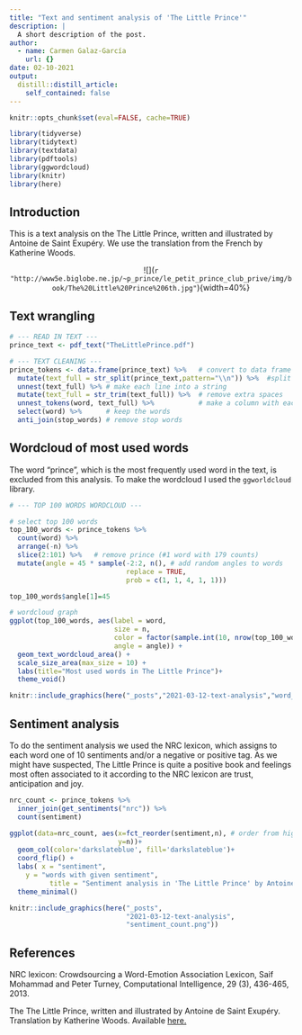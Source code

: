 ```yaml
---
title: "Text and sentiment analysis of 'The Little Prince'"
description: |
  A short description of the post.
author:
  - name: Carmen Galaz-García
    url: {}
date: 02-10-2021
output:
  distill::distill_article:
    self_contained: false
---
```



```r
knitr::opts_chunk$set(eval=FALSE, cache=TRUE)

library(tidyverse)
library(tidytext)
library(textdata)
library(pdftools)
library(ggwordcloud)
library(knitr)
library(here)
```

## Introduction
This is a text analysis on the The Little Prince,  written and illustrated by Antoine de Saint Exupéry. We use the translation from the French by Katherine Woods.

<center>
![](`r "http://www5e.biglobe.ne.jp/~p_prince/le_petit_prince_club_prive/img/book/The%20Little%20Prince%206th.jpg"`){width=40%}
</center>

## Text wrangling

```r
# --- READ IN TEXT ---
prince_text <- pdf_text("TheLittlePrince.pdf")

# --- TEXT CLEANING ---
prince_tokens <- data.frame(prince_text) %>%   # convert to data frame
  mutate(text_full = str_split(prince_text,pattern="\\n")) %>%  #split by line
  unnest(text_full) %>% # make each line into a string
  mutate(text_full = str_trim(text_full)) %>%  # remove extra spaces
  unnest_tokens(word, text_full) %>%           # make a column with each word as a row
  select(word) %>%      # keep the words
  anti_join(stop_words) # remove stop words

```

## Wordcloud of most used words
The word "prince", which is the most frequently used word in the text, is excluded from this analysis. To make the wordcloud I used the `ggworldcloud` library.

```r
# --- TOP 100 WORDS WORDCLOUD ---

# select top 100 words
top_100_words <- prince_tokens %>% 
  count(word) %>% 
  arrange(-n) %>% 
  slice(2:101) %>%   # remove prince (#1 word with 179 counts)
  mutate(angle = 45 * sample(-2:2, n(), # add random angles to words
                             replace = TRUE, 
                             prob = c(1, 1, 4, 1, 1))) 

top_100_words$angle[1]=45

# wordcloud graph
ggplot(top_100_words, aes(label = word, 
                          size = n,
                          color = factor(sample.int(10, nrow(top_100_words), replace = TRUE)),
                          angle = angle)) +
  geom_text_wordcloud_area() +
  scale_size_area(max_size = 10) +
  labs(title="Most used words in The Little Prince")+
  theme_void()
```


```r

knitr::include_graphics(here("_posts","2021-03-12-text-analysis","word_cloud.png"))

```

## Sentiment analysis

To do the sentiment analysis we used the NRC lexicon, which assigns to each word one of 10 sentiments and/or a negative or positive tag. As we might have suspected, The Little Prince is quite a positive book and feelings most often associated to it according to the NRC lexicon are trust, anticipation and joy. 

```r
nrc_count <- prince_tokens %>% 
  inner_join(get_sentiments("nrc")) %>% 
  count(sentiment)

ggplot(data=nrc_count, aes(x=fct_reorder(sentiment,n), # order from high to low count 
                           y=n))+
  geom_col(color='darkslateblue', fill='darkslateblue')+
  coord_flip() +
  labs( x = "sentiment",
    y = "words with given sentiment",
          title = "Sentiment analysis in 'The Little Prince' by Antoine de Saint-Exupéry")+
  theme_minimal()
```



```r

knitr::include_graphics(here("_posts",
                             "2021-03-12-text-analysis",
                             "sentiment_count.png"))

```

## References

NRC lexicon: Crowdsourcing a Word-Emotion Association Lexicon, Saif Mohammad and Peter Turney, Computational Intelligence, 29 (3), 436-465, 2013.

The The Little Prince, written and illustrated by Antoine de Saint Exupéry. Translation by Katherine Woods. Available [here.](http://blogs.ubc.ca/edcp508/files/2016/02/TheLittlePrince.pdf)
